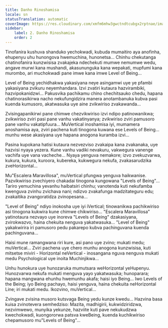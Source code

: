 ```yaml
---
title: Danho Rinoshamisa
locale: sn
statusTranslation: automatic
coverImage: https://res.cloudinary.com/xmfm6mhw3gwctndtcubgx2rptnae/image/upload/v1740468922/small_cover_tratado_de_psicologia_revolucionaria_a4c0dca4e0.webp
sidebar:
    label: 2. Danho Rinoshamisa
    order: 2
---
```

Tinofanira kushuva shanduko yechokwadi, kubuda mumaitiro aya anofinha, ehupenyu uhu hunongova hwemuchina, hunonetsa... Chinhu chekutanga chatinofanira kunzwisisa zvakajeka ndechekuti mumwe nemumwe wedu, angave murwi kana mushandi, akasununguka kana wepakati, mupfumi kana murombo, ari muchokwadi pane imwe kana imwe Level of Being...

Level of Being yechidhakwa yakasiyana neye asingamwi uye ye pfambi yakasiyana zvikuru neyemhandara. Izvi zvatiri kutaura hazvirambiki, hazvipokanidzwi... Pakusvika pachikamu chino chechitsauko chedu, hapana chatinorasikirwa nacho nekufungidzira manera anotambanuka kubva pasi kuenda kumusoro, akatwasuka uye aine zvikwiriso zvakawanda...

Zvisingapanikirwi pane chimwe chezvikwiriso izvi ndipo patinowanikwa; zvikwiriso zviri pasi pane vanhu vakatinyanya; zvikwiriso zviri pamusoro pane vanhu vakatipfuura... MuVertical inoshamisa iyi, mumamera anoshamisa aya, zviri pachena kuti tinogona kuwana ese Levels of Being... munhu wese akasiyana uye hapana anogona kuramba izvi...

Pasina kupokana hatisi kutaura nezvezviso zvakaipa kana zvakanaka, uye hazvisi nyaya yezera. Kune vanhu vadiki nevakuru, vakwegura vanenge vachifa uye vana vacheche... Nyaya yenguva nemakore; izvo zvekuzvarwa, kukura, kukura, kuroora, kubereka, kukwegura nekufa, zvakasarudzika zveHorizontal...

Mu"Escalera Maravillosa", muVertical pfungwa yenguva haikwanise. Pazvikwiriso zvechiyero chakadai tinogona kungowana "Levels of Being"... Tariro yemuchina yevanhu haibatsiri chinhu; vanotenda kuti nekufamba kwenguva zvinhu zvichava nani; ndizvo zvakafunga madzitateguru edu; zvakaitika zvangoratidza zvinopesana...

"Level of Being" ndiyo inokosha uye iyi iVertical; tinowanikwa pachikwiriso asi tinogona kukwira kune chimwe chikwiriso... "Escalera Maravillosa" yatinotaura nezvayo uye inoreva "Levels of Being" dzakasiyana, zvirokwazvo, haina chekuita nenguva yakatwasuka... "Level of Being" yakakwirira iri pamusoro pedu pakarepo kubva pachinguvana kuenda pachinguvana...

Haisi mune ramangwana riri kure, asi pano uye zvino; mukati medu; muVertical... Zviri pachena uye chero munhu anogona kunzwisisa, kuti mitsetse miviri - Horizontal neVertical - inosangana nguva nenguva mukati medu Psychological uye inoita Muchinjikwa...

Unhu hunokura uye hunozaruka mumutsara weHorizontal yeHupenyu. Hunozvarwa nekufa mukati menguva yayo yakatwasuka; hunoparara; hapana mangwana ehunhu hwemunhu akafa; haisi iyo Being... Iwo Levels of the Being; iyo Being pachayo, haisi yenguva, haina chekuita neHorizontal Line; iri mukati medu. Ikozvino, muVertical...

Zvingave zvisina musoro kutsvaga Being yedu kunze kwedu... Hazvina basa kuisa zvinotevera semhedziso: Mazita, madhigirii, kukwidziridzwa, nezvimwewo, munyika yekunze, hazviite kuti pave nekukudzwa kwechokwadi, kuongororwa patsva kweBeing, kuenda kuchikwiriso chepamusoro mu"Levels of Being"...

